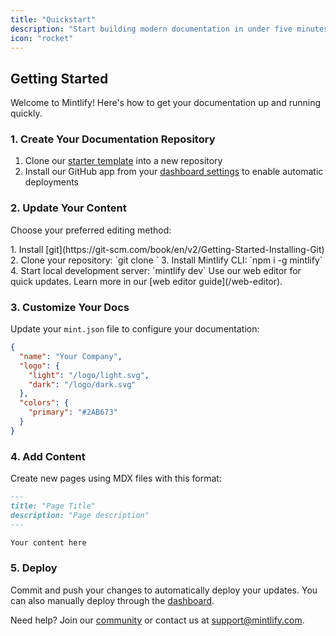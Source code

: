```yaml
---
title: "Quickstart"
description: "Start building modern documentation in under five minutes"
icon: "rocket"
---
```


## Getting Started

Welcome to Mintlify! Here's how to get your documentation up and running quickly.

### 1. Create Your Documentation Repository

1. Clone our [starter template](https://github.com/mintlify/starter) into a new repository
2. Install our GitHub app from your [dashboard settings](https://dashboard.mintlify.com/settings) to enable automatic deployments

### 2. Update Your Content

Choose your preferred editing method:

<AccordionGroup>
  <Accordion icon="rectangle-terminal" title="Local Development (Recommended)">
    1. Install [git](https://git-scm.com/book/en/v2/Getting-Started-Installing-Git)
    2. Clone your repository: `git clone <your-repo>`
    3. Install Mintlify CLI: `npm i -g mintlify`
    4. Start local development server: `mintlify dev`
  </Accordion>

  <Accordion icon="pen-to-square" title="Web Editor">
    Use our web editor for quick updates. Learn more in our [web editor guide](/web-editor).
  </Accordion>
</AccordionGroup>

### 3. Customize Your Docs

Update your `mint.json` file to configure your documentation:

```json
{
  "name": "Your Company",
  "logo": {
    "light": "/logo/light.svg",
    "dark": "/logo/dark.svg"
  },
  "colors": {
    "primary": "#2AB673"
  }
}
```

### 4. Add Content

Create new pages using MDX files with this format:

```md
---
title: "Page Title"
description: "Page description"
---

Your content here
```

### 5. Deploy

Commit and push your changes to automatically deploy your updates. You can also manually deploy through the [dashboard](https://dashboard.mintlify.com).

Need help? Join our [community](https://mintlify.com/community) or contact us at [support@mintlify.com](mailto:support@mintlify.com).